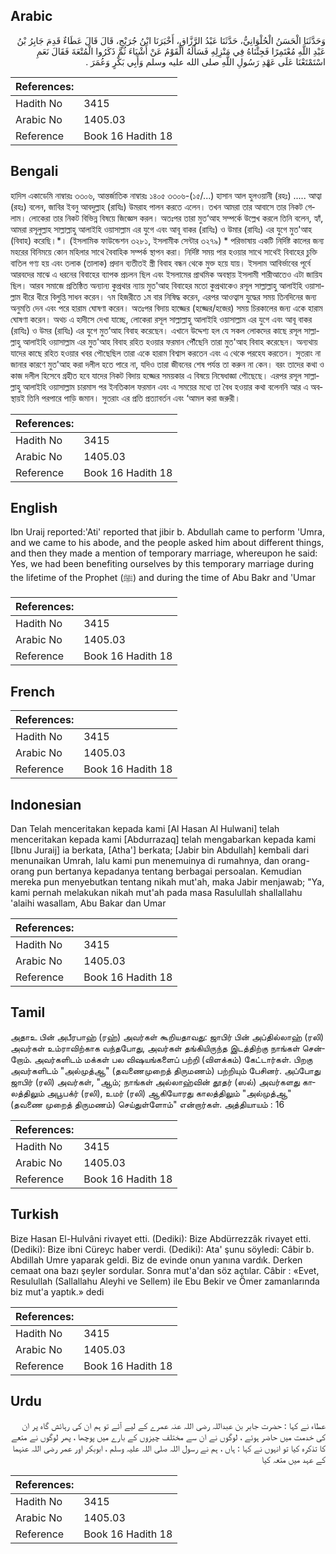 ## Arabic

<div dir="rtl" lang="ar" style={{fontSize:'larger',backgroundColor:'#f8f9fa',padding:20}}>وَحَدَّثَنَا الْحَسَنُ الْحُلْوَانِيُّ، حَدَّثَنَا عَبْدُ الرَّزَّاقِ، أَخْبَرَنَا ابْنُ جُرَيْجٍ، قَالَ قَالَ عَطَاءٌ قَدِمَ جَابِرُ بْنُ عَبْدِ اللَّهِ مُعْتَمِرًا فَجِئْنَاهُ فِي مَنْزِلِهِ فَسَأَلَهُ الْقَوْمُ عَنْ أَشْيَاءَ ثُمَّ ذَكَرُوا الْمُتْعَةَ فَقَالَ نَعَمِ اسْتَمْتَعْنَا عَلَى عَهْدِ رَسُولِ اللَّهِ صلى الله عليه وسلم وَأَبِي بَكْرٍ وَعُمَرَ ‏.‏</div><div style={{backgroundColor:'#f8f9fa',padding:20, marginBottom: 10}}><table>
        <thead>
          <tr>
            <th>References:</th>
            <th></th>
          </tr>
        </thead>
        <tbody><tr><td>Hadith No</td><td>3415</td></tr><tr><td>Arabic No</td><td>1405.03</td></tr><tr><td>Reference</td><td>Book 16 Hadith 18</td></tr></tbody></table></div>

## Bengali

<div dir="ltr" lang="bn" style={{fontSize:'larger',backgroundColor:'#f8f9fa',padding:20}}>হাদিস একাডেমি নাম্বারঃ ৩৩০৬, আন্তর্জাতিক নাম্বারঃ ১৪০৫ ৩৩০৬-(১৫/...) হাসান আল হুলওয়ানী (রহঃ) ..... আত্বা (রহঃ) বলেন, জাবির ইবনু আবদুল্লাহ (রাযিঃ) উমরাহ পালন করতে এলেন। তখন আমরা তার আবাসে তার নিকট গেলাম। লোকেরা তার নিকট বিভিন্ন বিষয়ে জিজ্ঞেস করল। অতঃপর তারা মুত‘আহ সম্পর্কে উল্লেখ করলে তিনি বলেন, হ্যাঁ, আমরা রসূলুল্লাহ সাল্লাল্লাহু আলাইহি ওয়াসাল্লাম এর যুগে এবং আবূ বাকর (রাযিঃ) ও উমার (রাযিঃ) এর যুগে মুত'আহ (বিবাহ) করেছি।*। (ইসলামিক ফাউন্ডেশন ৩২৮১, ইসলামীক সেন্টার ৩২৭৯) * পরিভাষায় একটি নির্দিষ্ট কালের জন্য মহরের বিনিময়ে কোন মহিলার সাথে বৈবাহিক সম্পর্ক স্থাপন করা। নির্দিষ্ট সময় পার হওয়ার সাথে সাথেই বিবাহের চুক্তি বাতিল গণ্য হয় এবং তলাক (তালাক) প্রদান ব্যতীতই স্ত্রী বিবাহ বন্ধন থেকে মুক্ত হয়ে যায়। ইসলাম আবির্ভাবের পূর্বে আরবদের মাঝে এ ধরনের বিবাহের ব্যাপক প্রচলন ছিল এবং ইসলামের প্রাথমিক অবস্থায় ইসলামী শারীআতেও এটা জায়িয ছিল। আরব সমাজে প্রতিষ্ঠিত অন্যান্য কুপ্রথার ন্যায় মুত'আহ বিবাহের মতো কুপ্রথাকেও রসূল সাল্লাল্লাহু আলাইহি ওয়াসাল্লাম ধীরে ধীরে বিলুপ্তি সাধন করেন। ৭ম হিজরীতে ১ম বার নিষিদ্ধ করেন, এরপর আওত্বাস যুদ্ধের সময় তিনদিনের জন্য অনুমতি দেন এবং পরে হারাম ঘোষণা করেন। অতঃপর বিদায় হাজ্জের (হজ্জের/হজের) সময় চিরকালের জন্য একে হারাম ঘোষণা করেন। অথচ এ হাদীসে দেখা যাচ্ছে, লোকেরা রসূল সাল্লাল্লাহু আলাইহি ওয়াসাল্লাম এর যুগে এবং আবূ বাকর (রাযিঃ) ও উমর (রাযিঃ) এর যুগে মুত’আহ বিবাহ করেছেন। এখানে উদ্দেশ্য হল যে সকল লোকদের কাছে রসূল সাল্লাল্লাহু আলাইহি ওয়াসাল্লাম এর মুত'আহ বিবাহ রহিত হওয়ার ফরমান পৌঁছেনি তারা মুত'আহ বিবাহ করেছেন। অন্যথায় যাদের কাছে রহিত হওয়ার খবর পৌছেছিল তারা একে হারাম বিশ্বাস করতেন এবং এ থেকে পরহেয করতেন। সুতরাং না জানার কারণে মুত'আহ করা দলীল হতে পারে না, যদিও তারা জীবনের শেষ পর্যন্ত তা করুন না কেন। বরং তাদের কথা ও কাজ দলীল হিসেবে গ্রহীত হবে যাদের নিকট বিদায় হজ্জের সময়কার এ বিষয়ে নিষেধাজ্ঞা পৌছেছে। এরপর রসূল সাল্লাল্লাহু আলাইহি ওয়াসাল্লাম চারমাস পর ইনতিকাল ফরমান এবং এ সময়ের মধ্যে তা বৈধ হওয়ার কথা বলেননি আর এ অবস্থায়ই তিনি পরপারে পাড়ি জমান। সুতরাং এর প্রতি প্রত্যাবর্তন এবং ‘আমল করা জরুরী।</div><div style={{backgroundColor:'#f8f9fa',padding:20, marginBottom: 10}}><table>
        <thead>
          <tr>
            <th>References:</th>
            <th></th>
          </tr>
        </thead>
        <tbody><tr><td>Hadith No</td><td>3415</td></tr><tr><td>Arabic No</td><td>1405.03</td></tr><tr><td>Reference</td><td>Book 16 Hadith 18</td></tr></tbody></table></div>

## English

<div dir="ltr" lang="en" style={{fontSize:'larger',backgroundColor:'#f8f9fa',padding:20}}>Ibn Uraij reported:'Ati' reported that jibir b. Abdullah came to perform 'Umra, and we came to his abode, and the people asked him about different things, and then they made a mention of temporary marriage, whereupon he said: Yes, we had been benefiting ourselves by this temporary marriage during the lifetime of the Prophet (ﷺ) and during the time of Abu Bakr and 'Umar</div><div style={{backgroundColor:'#f8f9fa',padding:20, marginBottom: 10}}><table>
        <thead>
          <tr>
            <th>References:</th>
            <th></th>
          </tr>
        </thead>
        <tbody><tr><td>Hadith No</td><td>3415</td></tr><tr><td>Arabic No</td><td>1405.03</td></tr><tr><td>Reference</td><td>Book 16 Hadith 18</td></tr></tbody></table></div>

## French

<div dir="ltr" lang="fr" style={{fontSize:'larger',backgroundColor:'#f8f9fa',padding:20}}></div><div style={{backgroundColor:'#f8f9fa',padding:20, marginBottom: 10}}><table>
        <thead>
          <tr>
            <th>References:</th>
            <th></th>
          </tr>
        </thead>
        <tbody><tr><td>Hadith No</td><td>3415</td></tr><tr><td>Arabic No</td><td>1405.03</td></tr><tr><td>Reference</td><td>Book 16 Hadith 18</td></tr></tbody></table></div>

## Indonesian

<div dir="ltr" lang="id" style={{fontSize:'larger',backgroundColor:'#f8f9fa',padding:20}}>Dan Telah menceritakan kepada kami [Al Hasan Al Hulwani] telah menceritakan kepada kami [Abdurrazaq] telah mengabarkan kepada kami [Ibnu Juraij] ia berkata, [Atha'] berkata; [Jabir bin Abdullah] kembali dari menunaikan Umrah, lalu kami pun menemuinya di rumahnya, dan orang-orang pun bertanya kepadanya tentang berbagai persoalan. Kemudian mereka pun menyebutkan tentang nikah mut'ah, maka Jabir menjawab; "Ya, kami pernah melakukan nikah mut'ah pada masa Rasulullah shallallahu 'alaihi wasallam, Abu Bakar dan Umar</div><div style={{backgroundColor:'#f8f9fa',padding:20, marginBottom: 10}}><table>
        <thead>
          <tr>
            <th>References:</th>
            <th></th>
          </tr>
        </thead>
        <tbody><tr><td>Hadith No</td><td>3415</td></tr><tr><td>Arabic No</td><td>1405.03</td></tr><tr><td>Reference</td><td>Book 16 Hadith 18</td></tr></tbody></table></div>

## Tamil

<div dir="ltr" lang="ta" style={{fontSize:'larger',backgroundColor:'#f8f9fa',padding:20}}>அதாஉ பின் அபீரபாஹ் (ரஹ்) அவர்கள் கூறியதாவது: ஜாபிர் பின் அப்தில்லாஹ் (ரலி) அவர்கள் உம்ராவிற்காக வந்தபோது, அவர்கள் தங்கியிருந்த இடத்திற்கு நாங்கள் சென்றோம். அவர்களிடம் மக்கள் பல விஷயங்களைப் பற்றி (விளக்கம்) கேட்டார்கள். பிறகு அவர்களிடம் "அல்முத்ஆ" (தவணைமுறைத் திருமணம்) பற்றியும் பேசினர். அப்போது ஜாபிர் (ரலி) அவர்கள், "ஆம்; நாங்கள் அல்லாஹ்வின் தூதர் (ஸல்) அவர்களது காலத்திலும் அபூபக்ர் (ரலி), உமர் (ரலி) ஆகியோரது காலத்திலும் "அல்முத்ஆ" (தவணை முறைத் திருமணம்) செய்துள்ளோம்" என்றார்கள். அத்தியாயம் : 16</div><div style={{backgroundColor:'#f8f9fa',padding:20, marginBottom: 10}}><table>
        <thead>
          <tr>
            <th>References:</th>
            <th></th>
          </tr>
        </thead>
        <tbody><tr><td>Hadith No</td><td>3415</td></tr><tr><td>Arabic No</td><td>1405.03</td></tr><tr><td>Reference</td><td>Book 16 Hadith 18</td></tr></tbody></table></div>

## Turkish

<div dir="ltr" lang="tr" style={{fontSize:'larger',backgroundColor:'#f8f9fa',padding:20}}>Bize Hasan El-Hulvâni rivayet etti. (Dediki): Bize Abdürrezzâk rivayet etti. (Dediki): Bize ibni Cüreyc haber verdi. (Dediki): Ata' şunu söyledi: Câbir b. Abdillah Umre yaparak geldi. Biz de evinde onun yanına vardık. Derken cemaat ona bazı şeyler sordular. Sonra mut'a'dan söz açtılar. Câbir : «Evet, Resulullah (Sallallahu Aleyhi ve Sellem) ile Ebu Bekir ve Ömer zamanlarında biz mut'a yaptık.» dedi</div><div style={{backgroundColor:'#f8f9fa',padding:20, marginBottom: 10}}><table>
        <thead>
          <tr>
            <th>References:</th>
            <th></th>
          </tr>
        </thead>
        <tbody><tr><td>Hadith No</td><td>3415</td></tr><tr><td>Arabic No</td><td>1405.03</td></tr><tr><td>Reference</td><td>Book 16 Hadith 18</td></tr></tbody></table></div>

## Urdu

<div dir="rtl" lang="ur" style={{fontSize:'larger',backgroundColor:'#f8f9fa',padding:20}}>عطاء نے کہا : حضرت جابر بن عبداللہ رضی اللہ عنہ عمرے کے لیے آئے تو ہم ان کی رہائش گاہ پر ان کی خدمت میں حاضر ہوئے ، لوگوں نے ان سے مختلف چیزوں کے بارے میں پوچھا ، پھر لوگوں نے متعے کا تذکرہ کیا تو انہوں نے کہا : ہاں ، ہم نے رسول اللہ صلی اللہ علیہ وسلم ، ابوبکر اور عمر رضی اللہ عنہما کے عہد میں متعہ کیا</div><div style={{backgroundColor:'#f8f9fa',padding:20, marginBottom: 10}}><table>
        <thead>
          <tr>
            <th>References:</th>
            <th></th>
          </tr>
        </thead>
        <tbody><tr><td>Hadith No</td><td>3415</td></tr><tr><td>Arabic No</td><td>1405.03</td></tr><tr><td>Reference</td><td>Book 16 Hadith 18</td></tr></tbody></table></div>
